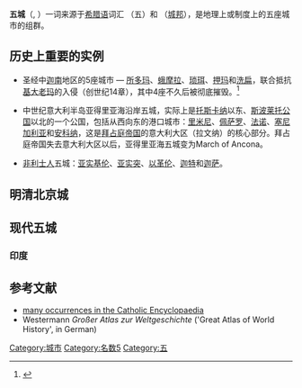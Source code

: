 '''五城'''（{{lang-en|'''pentapolis'''}}, {{lang-el|'''πενταπόλις'''}}）一词来源于[[希腊语|希腊语]]词汇 {{lang|el|πεντα-}}（五）和 {{lang|el|πόλις}}（[[城邦|城邦]]），是地理上或制度上的五座城市的组群。

==历史上重要的实例==
*圣经中[[迦南|迦南]]地区的5座城市 — [[所多玛|所多玛]]、[[蛾摩拉|蛾摩拉]]、[[琐珥|琐珥]]、[[押玛|押玛]]和[[洗扁|洗扁]]，联合抵抗[[基大老玛|基大老玛]]的入侵（创世纪14章），其中4座不久后被彻底摧毁。<ref>{{CathEncy|title=Pentapolis|url=http://www.newadvent.org/cathen/11646b.htm}}</ref>

*中世纪意大利半岛亚得里亚海沿岸五城，实际上是[[托斯卡纳|托斯卡纳]]以东、[[斯波莱托公国|斯波莱托公国]]以北的一个公国，包括从西向东的港口城市：[[里米尼|里米尼]]、[[佩萨罗|佩萨罗]]、[[法诺|法诺]]、[[塞尼加利亚|塞尼加利亚]]和[[安科纳|安科纳]]，这是[[拜占庭帝国|拜占庭帝国]]的意大利大区（拉文纳）的核心部分。拜占庭帝国失去意大利大区以后，亚得里亚海五城变为March of Ancona。

* [[非利士人|非利士人]]五城：[[亚实基伦|亚实基伦]]、[[亚实突|亚实突]]、[[以革伦|以革伦]]、[[迦特|迦特]]和[[加沙|迦萨]]。

==明清北京城==
{{main|五城 (北京)}}

==现代五城==
===印度===

==参考文献==
{{reflist}}
*[http://www.google.com/custom?q=pentapolis&hl=en&lr=&ie=UTF-8&oe=ISO-8859-1&safe=active&client=pub-8168503353085287&cof=FORID:1%3BGL:1%3BBGC:FFFFFF%3BT:%23000000%3BLC:%230000ff%3BVLC:%23663399%3BALC:%230000ff%3BGALT:%23008000%3BGFNT:%230000ff%3BGIMP:%230000ff%3BDIV:%23336699%3BLBGC:336699%3BAH:center%3B&domains=NewAdvent.org&sitesearch=NewAdvent.org&start=0&sa=N many occurrences in the Catholic Encyclopaedia]{{Wayback|url=http://www.google.com/custom?q=pentapolis&hl=en&lr=&ie=UTF-8&oe=ISO-8859-1&safe=active&client=pub-8168503353085287&cof=FORID:1%3BGL:1%3BBGC:FFFFFF%3BT:%23000000%3BLC:%230000ff%3BVLC:%23663399%3BALC:%230000ff%3BGALT:%23008000%3BGFNT:%230000ff%3BGIMP:%230000ff%3BDIV:%23336699%3BLBGC:336699%3BAH:center%3B&domains=NewAdvent.org&sitesearch=NewAdvent.org&start=0&sa=N |date=20150924123013 }}
*Westermann ''Großer Atlas zur Weltgeschichte'' ('Great Atlas of World History', in German)

{{Euro-hist-stub}}

[[Category:城市|Category:城市]]
[[Category:名数5|Category:名数5]]
[[Category:五|Category:五]]